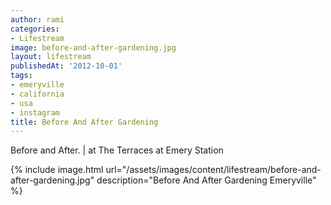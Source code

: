 ```yaml
---
author: rami
categories:
- Lifestream
image: before-and-after-gardening.jpg
layout: lifestream
publishedAt: '2012-10-01'
tags:
- emeryville
- california
- usa
- instagram
title: Before And After Gardening
---
```


Before and After. | at The Terraces at Emery Station

{% include image.html url="/assets/images/content/lifestream/before-and-after-gardening.jpg" description="Before And After Gardening Emeryville" %}